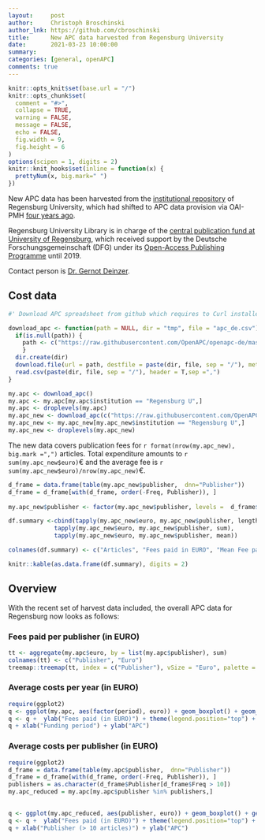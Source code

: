 ```yaml
---
layout:     post
author:     Christoph Broschinski
author_lnk: https://github.com/cbroschinski
title:      New APC data harvested from Regensburg University
date:       2021-03-23 10:00:00
summary:    
categories: [general, openAPC]
comments: true
---
```



```r
knitr::opts_knit$set(base.url = "/")
knitr::opts_chunk$set(
  comment = "#>",
  collapse = TRUE,
  warning = FALSE, 
  message = FALSE,
  echo = FALSE,
  fig.width = 9,
  fig.height = 6
)
options(scipen = 1, digits = 2)
knitr::knit_hooks$set(inline = function(x) {
  prettyNum(x, big.mark=" ")
})
```
New APC data has been harvested from the [institutional repository](https://epub.uni-regensburg.de) of Regensburg University, which had shifted to APC data provision via OAI-PMH [four years ago](https://openapc.github.io/general/openapc/2017/01/25/regensburg/).

Regensburg University Library is in charge of the [central publication fund at University of Regensburg](http://oa.uni-regensburg.de/), which received support by the Deutsche Forschungsgemeinschaft (DFG) under its [Open-Access Publishing Programme](https://www.dfg.de/en/research_funding/programmes/infrastructure/lis/open_access/infrastructure_funding/index.html#4) until 2019.

Contact person is [Dr. Gernot Deinzer](mailto:gernot.deinzer@bibliothek.uni-regensburg.de).

## Cost data

```r
#' Download APC spreadsheet from github which requires to Curl installed

download_apc <- function(path = NULL, dir = "tmp", file = "apc_de.csv"){
  if(is.null(path)) {
    path <- c("https://raw.githubusercontent.com/OpenAPC/openapc-de/master/data/apc_de.csv")
    } 
  dir.create(dir) 
  download.file(url = path, destfile = paste(dir, file, sep = "/"), method = "curl")
  read.csv(paste(dir, file, sep = "/"), header = T,sep =",")
}

my.apc <- download_apc()
my.apc <- my.apc[my.apc$institution == "Regensburg U",]
my.apc <- droplevels(my.apc)
my.apc_new <- download_apc(c("https://raw.githubusercontent.com/OpenAPC/openapc-de/master/data/unireg/new_articles_2021_03_23_enriched.csv"))
my.apc_new <- my.apc_new[my.apc_new$institution == "Regensburg U",]
my.apc_new <- droplevels(my.apc_new)
```

The new data covers publication fees for `r format(nrow(my.apc_new), big.mark =",")` articles. Total expenditure amounts to `r sum(my.apc_new$euro)`€ and the average fee is `r sum(my.apc_new$euro)/nrow(my.apc_new)`€.


```r
d_frame = data.frame(table(my.apc_new$publisher,  dnn="Publisher"))                 
d_frame = d_frame[with(d_frame, order(-Freq, Publisher)), ]                                           
                                    
my.apc_new$publisher <- factor(my.apc_new$publisher, levels =  d_frame$Publisher)

df.summary <-cbind(tapply(my.apc_new$euro, my.apc_new$publisher, length),
             tapply(my.apc_new$euro, my.apc_new$publisher, sum),
             tapply(my.apc_new$euro, my.apc_new$publisher, mean))

colnames(df.summary) <- c("Articles", "Fees paid in EURO", "Mean Fee paid")

knitr::kable(as.data.frame(df.summary), digits = 2)
```

## Overview

With the recent set of harvest data included, the overall APC data for Regensburg now looks as follows:

### Fees paid per publisher (in EURO)

```r
tt <- aggregate(my.apc$euro, by = list(my.apc$publisher), sum)
colnames(tt) <- c("Publisher", "Euro")
treemap::treemap(tt, index = c("Publisher"), vSize = "Euro", palette = "Paired")
```

###  Average costs per year (in EURO)

```r
require(ggplot2)
q <- ggplot(my.apc, aes(factor(period), euro)) + geom_boxplot() + geom_point()
q <- q +  ylab("Fees paid (in EURO)") + theme(legend.position="top") + theme_bw(base_size = 18)
q + xlab("Funding period") + ylab("APC")
```

###  Average costs per publisher (in EURO)

```r
require(ggplot2)
d_frame = data.frame(table(my.apc$publisher,  dnn="Publisher"))                 
d_frame = d_frame[with(d_frame, order(-Freq, Publisher)), ]
publishers = as.character(d_frame$Publisher[d_frame$Freq > 10])
my.apc_reduced = my.apc[my.apc$publisher %in% publishers,]

  
q <- ggplot(my.apc_reduced, aes(publisher, euro)) + geom_boxplot() + geom_point()
q <- q +  ylab("Fees paid (in EURO)") + theme(legend.position="top") + theme_bw(base_size = 18) + coord_flip()
q + xlab("Publisher (> 10 articles)") + ylab("APC")
```
